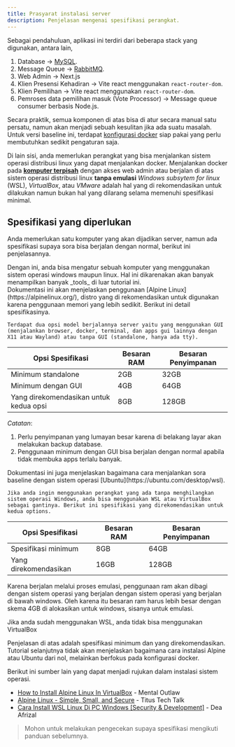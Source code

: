```yaml
---
title: Prasyarat instalasi server
description: Penjelasan mengenai spesifikasi perangkat.
---
```


Sebagai pendahuluan, aplikasi ini terdiri dari beberapa stack yang digunakan, antara lain,

1. Database -> [MySQL](https://www.mysql.com/).
2. Message Queue -> [RabbitMQ](https://www.rabbitmq.com/).
3. Web Admin -> Next.js
4. Klien Presensi Kehadiran -> Vite react menggunakan `react-router-dom`.
5. Klien Pemilihan -> Vite react menggunakan `react-router-dom`.
6. Pemroses data pemilihan masuk (Vote Processor) -> Message queue consumer berbasis Node.js.

Secara praktik, semua komponen di atas bisa di atur secara manual satu persatu, namun akan menjadi sebuah kesulitan jika ada suatu masalah. Untuk versi baseline ini, terdapat [konfigurasi docker](https://github.com/sora-vp/baseline-docker) siap pakai yang perlu membutuhkan sedikit pengaturan saja.

Di lain sisi, anda memerlukan perangkat yang bisa menjalankan sistem operasi distribusi linux yang dapat menjalankan docker. Menjalankan docker pada <u>**komputer terpisah**</u> dengan akses web admin atau berjalan di atas sistem operasi distribusi linux **tanpa emulasi** _Windows subsytem for linux_ (WSL), _VirtualBox_, atau _VMware_ adalah hal yang di rekomendasikan untuk dilakukan namun bukan hal yang dilarang selama memenuhi spesifikasi minimal.


## Spesifikasi yang diperlukan

Anda memerlukan satu komputer yang akan dijadikan server, namun ada spesifikasi supaya sora bisa berjalan dengan normal, berikut ini penjelasannya.

<Aside>
  Dengan ini, anda bisa mengatur sebuah komputer yang menggunakan sistem operasi
  windows maupun linux. Hal ini dikarenakan akan banyak menampilkan banyak
  _tools_ di luar tutorial ini.
</Aside>

<Tabs>
  <TabItem label="Linux distro native">
    <Aside type="tip" title="Rekomendasi distro">
      Dokumentasi ini akan menjelaskan penggunaan [Alpine Linux](https://alpinelinux.org/), distro yang di rekomendasikan untuk digunakan karena penggunaan memori yang lebih sedikit. Berikut ini detail spesifikasinya.
    </Aside>

    Terdapat dua opsi model berjalannya server yaitu yang menggunakan GUI (menjalankan browser, docker, terminal, dan apps gui lainnya dengan X11 atau Wayland) atau tanpa GUI (standalone, hanya ada tty).

| Opsi Spesifikasi                       | Besaran RAM | Besaran Penyimpanan |
|----------------------------------------|-------------|---------------------|
| Minimum standalone                     | 2GB         | 32GB                |
| Minimum dengan GUI                     | 4GB         | 64GB                |
| Yang direkomendasikan untuk kedua opsi | 8GB         | 128GB               |

_Catatan_:
1. Perlu penyimpanan yang lumayan besar karena di belakang layar akan melakukan backup database.
2. Penggunaan minimum dengan GUI bisa berjalan dengan normal apabila tidak membuka apps terlalu banyak.
  </TabItem>
  <TabItem label="Windows Subsystem for Linux / VirtualBox">
    <Aside>Dokumentasi ini juga menjelaskan bagaimana cara menjalankan sora baseline dengan sistem operasi [Ubuntu](https://ubuntu.com/desktop/wsl).</Aside>

    Jika anda ingin menggunakan perangkat yang ada tanpa menghilangkan sistem operasi Windows, anda bisa menggunakan WSL atau VirtualBox sebagai gantinya. Berikut ini spesifikasi yang direkomendasikan untuk kedua options.

| Opsi Spesifikasi                       | Besaran RAM | Besaran Penyimpanan |
|----------------------------------------|-------------|---------------------|
| Spesifikasi minimum                    | 8GB         | 64GB                |
| Yang direkomendasikan                  | 16GB        | 128GB               |

Karena berjalan melalui proses emulasi, penggunaan ram akan dibagi dengan sistem operasi yang berjalan dengan sistem operasi yang berjalan di bawah windows. Oleh karena itu besaran ram harus lebih besar dengan skema 4GB di alokasikan untuk windows, sisanya untuk emulasi.

<Aside type="danger" title="Perhatian">Jika anda sudah menggunakan WSL, anda tidak bisa menggunakan VirtualBox</Aside>
  </TabItem>
</Tabs>

Penjelasan di atas adalah spesifikasi minimum dan yang direkomendasikan. Tutorial selanjutnya tidak akan menjelaskan bagaimana cara instalasi Alpine atau Ubuntu dari nol, melainkan berfokus pada konfigurasi docker.

Berikut ini sumber lain yang dapat menjadi rujukan dalam instalasi sistem operasi.
- <a href="https://www.youtube.com/watch?v=LRx8QIzxsUQ" target="_blank" rel="noopener noreferer">How to Install Alpine Linux In VirtualBox</a> - Mental Outlaw
- <a href="https://www.youtube.com/watch?v=UmXNI9PcxDI" target="_blank" rel="noopener noreferer">Alpine Linux - Simple, Small, and Secure</a> - Titus Tech Talk
- <a href="https://www.youtube.com/watch?v=9I3jwpPyFMY" target="_blank" rel="noopener noreferer">Cara Install WSL Linux Di PC Windows [Security & Development]</a> - Dea Afrizal

> Mohon untuk melakukan pengecekan supaya spesifikasi mengikuti panduan sebelumnya.